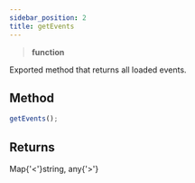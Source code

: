 ```yaml
---
sidebar_position: 2
title: getEvents
---
```


> **<Link to="https://developer.mozilla.org/en-US/docs/Web/JavaScript/Reference/Global_Objects/Function">function</Link>**

Exported method that returns all loaded events.

## Method

```js
getEvents();
```

## Returns

<Link to="https://developer.mozilla.org/en-US/docs/Web/JavaScript/Reference/Global_Objects/Map">Map{'<'}<Link to="https://developer.mozilla.org/en-US/docs/Web/JavaScript/Reference/Global_Objects/String">string</Link>, any{'>'}</Link>
